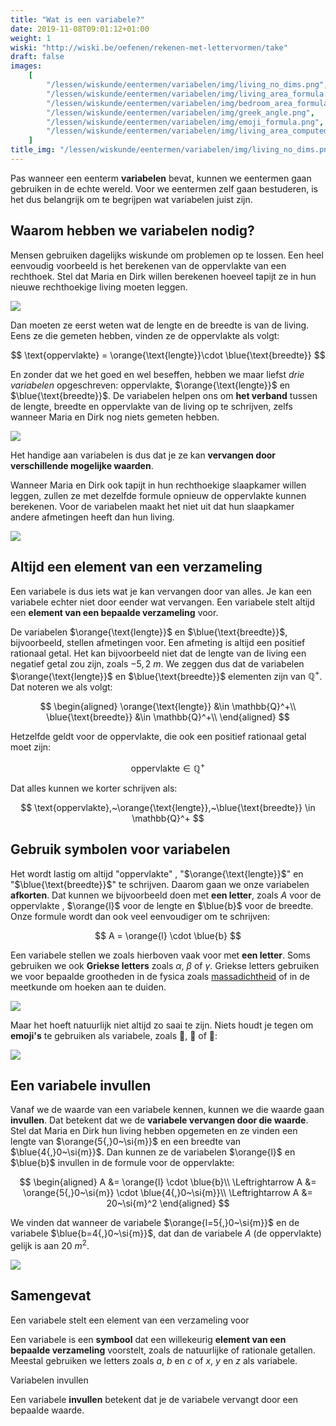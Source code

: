 ```yaml
---
title: "Wat is een variabele?"
date: 2019-11-08T09:01:12+01:00
weight: 1
wiski: "http://wiski.be/oefenen/rekenen-met-lettervormen/take"
draft: false
images:
    [
        "/lessen/wiskunde/eentermen/variabelen/img/living_no_dims.png",
        "/lessen/wiskunde/eentermen/variabelen/img/living_area_formula.png",
        "/lessen/wiskunde/eentermen/variabelen/img/bedroom_area_formula.png",
        "/lessen/wiskunde/eentermen/variabelen/img/greek_angle.png",
        "/lessen/wiskunde/eentermen/variabelen/img/emoji_formula.png",
        "/lessen/wiskunde/eentermen/variabelen/img/living_area_computed.png",
    ]
title_img: "/lessen/wiskunde/eentermen/variabelen/img/living_no_dims.png"
---
```


Pas wanneer een eenterm **variabelen** bevat, kunnen we eentermen gaan
gebruiken in de echte wereld. Voor we eentermen zelf gaan bestuderen, is het dus
belangrijk om te begrijpen wat variabelen juist zijn.

## Waarom hebben we variabelen nodig?

Mensen gebruiken dagelijks wiskunde om problemen op te lossen. Een heel
eenvoudig voorbeeld is het berekenen van de oppervlakte van een rechthoek. Stel
dat Maria en Dirk willen berekenen hoeveel tapijt ze in hun nieuwe
rechthoekige living moeten leggen.

![](img/living_no_dims.png)

Dan moeten ze eerst weten wat de lengte en de breedte is van de living. Eens ze
die gemeten hebben, vinden ze de oppervlakte als volgt:


$$
\text{oppervlakte} = \orange{\text{lengte}}\cdot \blue{\text{breedte}}
$$


En zonder dat we het goed en wel beseffen, hebben we maar liefst _drie
variabelen_ opgeschreven: $\text{oppervlakte}$, $\orange{\text{lengte}}$ en
$\blue{\text{breedte}}$. De variabelen helpen ons om **het verband** tussen de
lengte, breedte en oppervlakte van de living op te schrijven, zelfs wanneer
Maria en Dirk nog niets gemeten hebben.

![](img/living_area_formula.png)

Het handige aan variabelen is dus dat je ze kan **vervangen door verschillende mogelijke waarden**.

Wanneer Maria en Dirk ook tapijt in hun rechthoekige slaapkamer willen leggen, zullen ze met dezelfde formule opnieuw de oppervlakte kunnen berekenen. Voor de variabelen maakt het niet uit dat hun slaapkamer andere afmetingen heeft dan hun living.

![](img/bedroom_area_formula.png)

## Altijd een element van een verzameling

Een variabele is dus iets wat je kan vervangen door van alles. Je kan een variabele echter niet door eender wat vervangen. Een variabele stelt altijd een **element van een bepaalde verzameling** voor.

De variabelen $\orange{\text{lengte}}$ en
$\blue{\text{breedte}}$, bijvoorbeeld, stellen afmetingen voor. Een afmeting is altijd een positief rationaal getal. Het kan bijvoorbeeld niet dat de lengte van de living een negatief getal zou
zijn, zoals $-5{,}2~\si{m}$.
We zeggen dus dat de variabelen $\orange{\text{lengte}}$ en
$\blue{\text{breedte}}$ elementen zijn van $\mathbb{Q}^+$. Dat noteren we als volgt:

$$
\begin{aligned}
\orange{\text{lengte}} &\in \mathbb{Q}^+\\
 \blue{\text{breedte}} &\in \mathbb{Q}^+\\
\end{aligned}
$$

Hetzelfde geldt voor de oppervlakte, die ook een positief rationaal getal moet zijn:


$$
\text{oppervlakte} \in \mathbb{Q}^+
$$


Dat alles kunnen we korter schrijven als:


$$
\text{oppervlakte},~\orange{\text{lengte}},~\blue{\text{breedte}} \in \mathbb{Q}^+
$$


## Gebruik symbolen voor variabelen

Het wordt lastig om altijd "$\text{oppervlakte}$" , "$\orange{\text{lengte}}$" en
"$\blue{\text{breedte}}$" te schrijven. Daarom gaan we onze variabelen **afkorten**.
Dat kunnen we bijvoorbeeld doen met **een letter**, zoals $A$ voor de
oppervlakte <Mute text='(van het Engelse "Area")' />, $\orange{l}$ voor de
lengte en $\blue{b}$ voor de breedte. Onze
formule wordt dan ook veel eenvoudiger om te schrijven:


$$
A = \orange{l} \cdot \blue{b}
$$


Een variabele stellen we zoals hierboven vaak voor met **een letter**. Soms
gebruiken we ook **Griekse letters** zoals $\alpha$, $\beta$ of $\gamma$.
Griekse letters gebruiken we voor bepaalde grootheden in de fysica zoals
[massadichtheid](/lessen/fysica/grootheden_eenheden/formules_omvormen) of in de
meetkunde om hoeken aan te duiden.

![](img/greek_angle.png)

Maar het hoeft natuurlijk niet altijd zo saai te zijn. Niets houdt je tegen om
**emoji's** te gebruiken als variabele, zoals 🐶, 🐘 of
📏:

![](img/emoji_formula.png)

## Een variabele invullen

Vanaf we de waarde van een variabele kennen, kunnen we die waarde gaan
**invullen**. Dat betekent dat we de **variabele vervangen door die waarde**.
Stel dat Maria en Dirk hun living hebben opgemeten en ze vinden een lengte van
$\orange{5{,}0~\si{m}}$ en een breedte van $\blue{4{,}0~\si{m}}$. Dan kunnen ze de
variabelen $\orange{l}$ en $\blue{b}$ invullen in de formule voor de
oppervlakte:

$$
\begin{aligned}
A &= \orange{l} \cdot \blue{b}\\
 \Leftrightarrow A &= \orange{5{,}0~\si{m}} \cdot \blue{4{,}0~\si{m}}\\
 \Leftrightarrow A &= 20~\si{m}^2
\end{aligned}
$$

We vinden dat wanneer de variabele $\orange{l=5{,}0~\si{m}}$ en de variabele
$\blue{b=4{,}0~\si{m}}$, dat dan de variabele
$A$ <Mute>(de oppervlakte)</Mute> gelijk is aan $20~\si{m}^2$.

![](img/living_area_computed.png)

## Samengevat

<Attention>

Een variabele stelt een element van een verzameling voor


Een variabele is een **symbool** dat een willekeurig **element van een bepaalde
verzameling** voorstelt, zoals de natuurlijke of rationale getallen. Meestal
gebruiken we letters zoals $a$, $b$ en $c$ of $x$, $y$ en $z$ als variabele.

</Attention>

<Attention>

Variabelen invullen

Een variabele **invullen** betekent dat je de variabele vervangt door een
bepaalde waarde.
</Attention>

